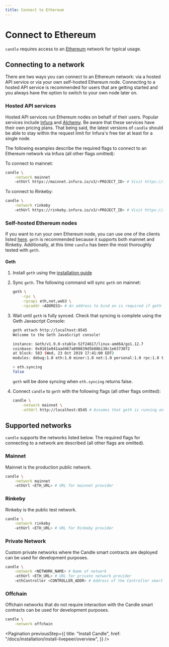 ```yaml
---
title: Connect to Ethereum
---
```


# Connect to Ethereum

`candle` requires access to an [Ethereum](https://ethereum.org/en/) network for
typical usage.

## Connecting to a network

There are two ways you can connect to an Ethereum network: via a hosted API
service or via your own self-hosted Ethereum node. Connecting to a hosted API
service is recommended for users that are getting started and you always have
the option to switch to your own node later on.

### Hosted API services

Hosted API services run Ethereum nodes on behalf of their users. Popular
services include [Infura](https://infura.io/) and
[Alchemy](https://alchemyapi.io/). Be aware that these services have their own
pricing plans. That being said, the latest versions of `candle` should be able
to stay within the request limit for Infura's free tier at least for a single
node.

The following examples describe the required flags to connect to an Ethereum
network via Infura (all other flags omitted):

To connect to mainnet:

```bash
candle \
    -network mainnet
    -ethUrl https://mainnet.infura.io/v3/<PROJECT_ID> # Visit https://infura.io to obtain a PROJECT_ID
```

To connect to Rinkeby:

```bash
candle \
    -network rinkeby
    -ethUrl https://rinkeby.infura.io/v3/<PROJECT_ID> # Visit https://infura.io to obtain a PROJECT_ID
```

### Self-hosted Ethereum nodes

If you want to run your own Ethereum node, you can use one of the clients listed
[here](https://docs.ethhub.io/using-ethereum/running-an-ethereum-node/). `geth`
is recommended because it supports both mainnet and Rinkeby. Additionally, at
this time `candle` has been the most thoroughly tested with `geth`.

#### Geth

1. Install `geth` using the
   [installation guide](https://geth.ethereum.org/docs/install-and-build/installing-geth)

2. Sync `geth`. The following command will sync `geth` on mainnet:

   ```bash
   geth \
       -rpc \
       -rpcapi eth,net,web3 \
       -rpcaddr <ADDRESS> # An address to bind on is required if geth is running on a different machine than candle
   ```

3. Wait until `geth` is fully synced. Check that syncing is complete using the
   Geth Javascript Console:

   ```bash
   geth attach http://localhost:8545
   Welcome to the Geth JavaScript console!

   instance: Geth/v1.9.0-stable-52f24617/linux-amd64/go1.12.7
   coinbase: 0x0161e041aad467a890839d5b08b138c1e6373072
   at block: 583 (Wed, 23 Oct 2019 17:41:00 EDT)
   modules: debug:1.0 eth:1.0 miner:1.0 net:1.0 personal:1.0 rpc:1.0 txpool:1.0 web3:1.0

   > eth.syncing
   false
   ```

   `geth` will be done syncing when `eth.syncing` returns false.

4. Connect `candle` to `geth` with the following flags (all other flags
   omitted):

   ```bash
   candle \
       -network mainnet \
       -ethUrl http://localhost:8545 # Assumes that geth is running on the same machine as candle
   ```

## Supported networks

`candle` supports the networks listed below. The required flags for connecting
to a network are described (all other flags are omitted).

### Mainnet

Mainnet is the production public network.

```bash
candle \
    -network mainnet
    -ethUrl <ETH_URL> # URL for mainnet provider
```

### Rinkeby

Rinkeby is the public test network.

```bash
candle \
    -network rinkeby
    -ethUrl <ETH_URL> # URL for Rinkeby provider
```

### Private Network

Custom private networks where the Candle smart contracts are deployed can be
used for development purposes.

```bash
candle \
    -network <NETWORK_NAME> # Name of network
    -ethUrl <ETH_URL> # URL for private network provider
    -ethController <CONTROLLER_ADDR> # Address of the Controller smart contract deployed on the private network
```

### Offchain

Offchain networks that do not require interaction with the Candle smart
contracts can be used for development purposes.

```bash
candle \
    -network offchain
```

<Pagination
  previousStep={{
    title: "Install Candle",
    href: "/docs/installation/install-livepeer/overview",
  }}
/>
